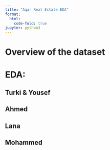 ```yaml
---
title: "Aqar Real Estate EDA"
format:
  html:
    code-fold: true
jupyter: python3
---
```


# Overview of the dataset

# EDA:

## Turki & Yousef

## Ahmed

## Lana

## Mohammed